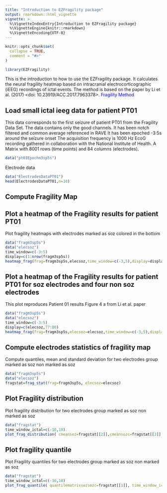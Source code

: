 ```yaml
---
title: "Introduction to EZFragility package"
output: rmarkdown::html_vignette
vignette: >
  %\VignetteIndexEntry{Introduction to EZFragility package}
  %\VignetteEngine{knitr::rmarkdown}
  %\VignetteEncoding{UTF-8}
---
```


```r
knitr::opts_chunk$set(
  collapse = TRUE,
  comment = "#>"
)
```

```r
library(EZFragility)
```

This is the introduction to how to use the EZFragility package.
It calculates the neural fragility heatmap based on intracranial electrocorticographic (iEEG) recordings of ictal events.
The method is based on the paper by Li et al. (2017) <doi: 10.23919/ACC.2017.7963378>.
<a href="https://ieeexplore.ieee.org/document/7963378" style="color:blue; text-decoration:none;"> Fragility Method</a>

## Load small ictal ieeg data for patient PT01

This data corresponds to the first seizure of patient PT01 from the Fragility Data Set. The data contains only the good channels. It has been notch filtered and common average referenced in RAVE It has been epoched -3:5s around the seizure onset The acquisition frequency is 1000 Hz EcoG recording gathered in collaboration with the National Institute of Health. A Matrix with 8001 rows (time points) and 84 columns (electrodes).


```r
data("pt01Epochm3sp5s")

```


Electrode data
```r
data("ElectrodesDataPT01")
head(ElectrodesDataPT01,n=10)

```

## Compute Fragility Map

## Plot a heatmap of the Fragility results for patient PT01

Plot fragility heatmaps with electrodes marked as soz colored in the bottom
```r
data("fragm3sp5s")
data("elecsoz")
time_window=c(-3:5)
display=c(1:nrow(fragm3sp5s))
heatmap_frag(frag=fragm3sp5s,elecsoz,time_window=c(-3,5),display=display)
```


## Plot a heatmap of the Fragility results for patient PT01 for soz electrodes and four non soz electrodes
This plot reproduces Patient 01 results Figure 4 a from Li et al. paper
```r
data("fragm3sp5s")
data("elecsoz")
time_window=c(-3:5)
display=c(elecsoz,77:80)
heatmap_frag(frag=fragm3sp5s,elecsoz=elecsoz,time_window=c(-3,5),display=display)


```

## Compute electrodes statistics of fragility map 

Compute quantiles, mean and standard deviation for two electrodes group marked as soz non marked as soz
```r
data("fragm3sp5s")
data("elecsoz")
fragstat=frag_stat(frag=fragm3sp5s, elecsoz=elecsoz)
```

## Plot Fragility distribution
Plot fragility distribution for two electrodes group marked as soz non marked as soz
```r
data("fragstat")
time_window_ictal=c(-10,10)
plot_frag_distribution( cmeansoz=fragstat[[2]],cmeansozc=fragstat[[3]],csdsoz=fragstat[[4]],csdsozc=fragstat[[5]],time_window_ictal=time_window_ictal,subject_code='PT01',j=1)
```

## Plot fragility quantile
Plot Fragility quantiles for two electrodes group marked as soz non marked as soz
```r
data("fragstat")
time_window_ictal=c(-10,10)
plot_frag_quantile( quantilematrixsozsozc=fragstat[[1]], time_window_ictal=time_window_ictal,subject_code='PT01',j=1)
```